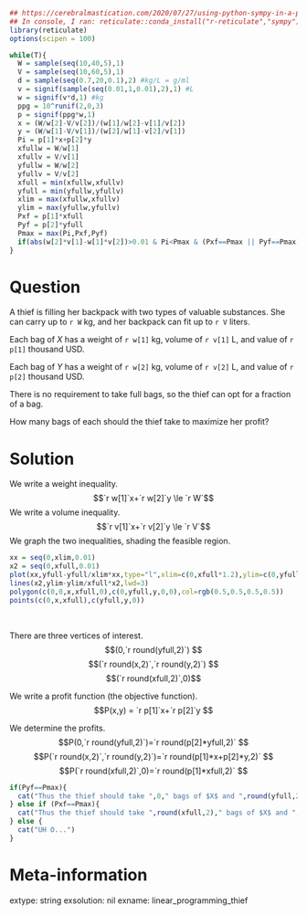 ```r
## https://cerebralmastication.com/2020/07/27/using-python-sympy-in-a-python-code-chunk-in-rmarkdown/
## In console, I ran: reticulate::conda_install("r-reticulate","sympy")## In console, I ran: reticulate::conda_install("r-reticulate","matplotlib")
library(reticulate)
options(scipen = 100)

while(T){
  W = sample(seq(10,40,5),1)
  V = sample(seq(10,60,5),1)
  d = sample(seq(0.7,20,0.1),2) #kg/L = g/ml
  v = signif(sample(seq(0.01,1,0.01),2),1) #L
  w = signif(v*d,1) #kg
  ppg = 10^runif(2,0,3)
  p = signif(ppg*w,1)
  x = (W/w[2]-V/v[2])/(w[1]/w[2]-v[1]/v[2])
  y = (W/w[1]-V/v[1])/(w[2]/w[1]-v[2]/v[1])
  Pi = p[1]*x+p[2]*y
  xfullw = W/w[1]
  xfullv = V/v[1]
  yfullw = W/w[2]
  yfullv = V/v[2]
  xfull = min(xfullw,xfullv)
  yfull = min(yfullw,yfullv)
  xlim = max(xfullw,xfullv)
  ylim = max(yfullw,yfullv)
  Pxf = p[1]*xfull
  Pyf = p[2]*yfull
  Pmax = max(Pi,Pxf,Pyf)
  if(abs(w[2]*v[1]-w[1]*v[2])>0.01 & Pi<Pmax & (Pxf==Pmax || Pyf==Pmax) & x>1 & y>1 & w[1]!=w[2] & v[1]!=v[2] & p[1]!=p[2]){break}
}
```

Question
========

<!-- $$x = \frac{\frac{W}{w_2}-\frac{V}{v_2}}{\frac{w_1}{w_2}-\frac{v_1}{v_2}}$$ -->
<!-- $$y = \frac{\frac{W}{w_1}-\frac{V}{v_1}}{\frac{w_2}{w_1}-\frac{v_2}{v_1}}$$ -->
<!-- $$v_1x+v_2y\le V$$ -->
<!-- $$w_1x+w_2y\le W $$ -->
<!-- To determine intersection... -->
<!-- $$y = -\frac{v_1}{v_2}x+\frac{V}{v_2} $$ -->
<!-- $$y = -\frac{w_1}{w_2}x+\frac{W}{w_2} $$ -->
<!-- $$ -\frac{c_1}{c_2}x+\frac{C}{c_2} = -\frac{d_1}{d_2}x+\frac{D}{d_2}  $$ -->
<!-- $$x = \frac{\frac{W}{w_2}-\frac{V}{v_2}}{\frac{w_1}{w_2}-\frac{v_1}{v_2}}$$ -->
<!-- $$y = \frac{\frac{W}{w_1}-\frac{V}{v_1}}{\frac{w_2}{w_1}-\frac{v_2}{v_1}}$$ -->
<!-- diamond density: 3.51 g/cm -->
<!-- diamond price/carat = 1200-68000 -->
<!-- price/gram = 6000 - 340000 -->

<!-- gold density: 19.3 g/cm3 -->
<!-- gold price/gram: $61/g -->

<!-- platinum density: 21.45 g/cm3 -->
<!-- platinum price: $35/g -->

<!-- silver density: 10.49 g/cm3 -->
<!-- silver price: $0.78/g -->

<!-- density: 0.5 g/cm - 20 g/cm -->
<!-- price: 1 USD/g - 10,000 USD/g -->


A thief is filling her backpack with two types of valuable substances. She can carry up to `r W` kg, and her backpack can fit up to `r V` liters. 

Each bag of $X$ has a weight of `r w[1]` kg, volume of `r v[1]` L, and value of `r p[1]` thousand USD.

Each bag of $Y$ has a weight of `r w[2]` kg, volume of `r v[2]` L, and value of `r p[2]` thousand USD.

There is no requirement to take full bags, so the thief can opt for a fraction of a bag.

How many bags of each should the thief take to maximize her profit?


Solution
========

We write a weight inequality.
$$`r w[1]`x+`r w[2]`y \le `r W`$$
We write a volume inequality.
$$`r v[1]`x+`r v[2]`y \le `r V`$$
We graph the two inequalities, shading the feasible region.

```r
xx = seq(0,xlim,0.01)
x2 = seq(0,xfull,0.01)
plot(xx,yfull-yfull/xlim*xx,type="l",xlim=c(0,xfull*1.2),ylim=c(0,yfull*1.2),lwd=3,ylab="bags of Y",xlab="bags of X")
lines(x2,ylim-ylim/xfull*x2,lwd=3)
polygon(c(0,0,x,xfull,0),c(0,yfull,y,0,0),col=rgb(0.5,0.5,0.5,0.5))
points(c(0,x,xfull),c(yfull,y,0))
```
\

There are three vertices of interest.
$$(0,`r round(yfull,2)`) $$
$$(`r round(x,2)`,`r round(y,2)`) $$
$$(`r round(xfull,2)`,0)$$

We write a profit function (the objective function).
$$P(x,y) = `r p[1]`x+`r p[2]`y $$

We determine the profits.
$$P(0,`r round(yfull,2)`)=`r round(p[2]*yfull,2)` $$
$$P(`r round(x,2)`,`r round(y,2)`)=`r round(p[1]*x+p[2]*y,2)` $$
$$P(`r round(xfull,2)`,0)=`r round(p[1]*xfull,2)` $$

```r
if(Pyf==Pmax){
  cat("Thus the thief should take ",0," bags of $X$ and ",round(yfull,2)," bags of $Y$.")
} else if (Pxf==Pmax){
  cat("Thus the thief should take ",round(xfull,2)," bags of $X$ and ",0," bags of $Y$.")
} else {
  cat("UH O...")
}
```



Meta-information
============
extype: string
exsolution: nil
exname: linear_programming_thief
